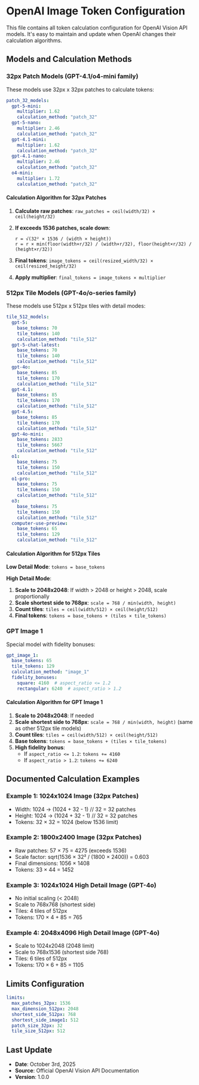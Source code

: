 # OpenAI Image Token Configuration

This file contains all token calculation configuration for OpenAI Vision API models.
It's easy to maintain and update when OpenAI changes their calculation algorithms.

## Models and Calculation Methods

### 32px Patch Models (GPT-4.1/o4-mini family)

These models use 32px x 32px patches to calculate tokens:

```yaml
patch_32_models:
  gpt-5-mini:
    multiplier: 1.62
    calculation_method: "patch_32"
  gpt-5-nano:
    multiplier: 2.46
    calculation_method: "patch_32"
  gpt-4.1-mini:
    multiplier: 1.62
    calculation_method: "patch_32"
  gpt-4.1-nano:
    multiplier: 2.46
    calculation_method: "patch_32"
  o4-mini:
    multiplier: 1.72
    calculation_method: "patch_32"
```

#### Calculation Algorithm for 32px Patches

1. **Calculate raw patches**: `raw_patches = ceil(width/32) × ceil(height/32)`

2. **If exceeds 1536 patches, scale down**:
   ```
   r = √(32² × 1536 / (width × height))
   r = r × min(floor(width×r/32) / (width×r/32), floor(height×r/32) / (height×r/32))
   ```

3. **Final tokens**: `image_tokens = ceil(resized_width/32) × ceil(resized_height/32)`

4. **Apply multiplier**: `final_tokens = image_tokens × multiplier`

### 512px Tile Models (GPT-4o/o-series family)

These models use 512px x 512px tiles with detail modes:

```yaml
tile_512_models:
  gpt-5:
    base_tokens: 70
    tile_tokens: 140
    calculation_method: "tile_512"
  gpt-5-chat-latest:
    base_tokens: 70
    tile_tokens: 140
    calculation_method: "tile_512"
  gpt-4o:
    base_tokens: 85
    tile_tokens: 170
    calculation_method: "tile_512"
  gpt-4.1:
    base_tokens: 85
    tile_tokens: 170
    calculation_method: "tile_512"
  gpt-4.5:
    base_tokens: 85
    tile_tokens: 170
    calculation_method: "tile_512"
  gpt-4o-mini:
    base_tokens: 2833
    tile_tokens: 5667
    calculation_method: "tile_512"
  o1:
    base_tokens: 75
    tile_tokens: 150
    calculation_method: "tile_512"
  o1-pro:
    base_tokens: 75
    tile_tokens: 150
    calculation_method: "tile_512"
  o3:
    base_tokens: 75
    tile_tokens: 150
    calculation_method: "tile_512"
  computer-use-preview:
    base_tokens: 65
    tile_tokens: 129
    calculation_method: "tile_512"
```

#### Calculation Algorithm for 512px Tiles

**Low Detail Mode**: `tokens = base_tokens`

**High Detail Mode**:
1. **Scale to 2048x2048**: If width > 2048 or height > 2048, scale proportionally
2. **Scale shortest side to 768px**: `scale = 768 / min(width, height)`
3. **Count tiles**: `tiles = ceil(width/512) × ceil(height/512)`
4. **Final tokens**: `tokens = base_tokens + (tiles × tile_tokens)`

### GPT Image 1

Special model with fidelity bonuses:

```yaml
gpt_image_1:
  base_tokens: 65
  tile_tokens: 129
  calculation_method: "image_1"
  fidelity_bonuses:
    square: 4160  # aspect_ratio <= 1.2
    rectangular: 6240  # aspect_ratio > 1.2
```

#### Calculation Algorithm for GPT Image 1

1. **Scale to 2048x2048**: If needed
2. **Scale shortest side to 768px**: `scale = 768 / min(width, height)` (same as other 512px tile models)
3. **Count tiles**: `tiles = ceil(width/512) × ceil(height/512)`
4. **Base tokens**: `tokens = base_tokens + (tiles × tile_tokens)`
5. **High fidelity bonus**:
   - If `aspect_ratio <= 1.2`: `tokens += 4160`
   - If `aspect_ratio > 1.2`: `tokens += 6240`

## Documented Calculation Examples

### Example 1: 1024x1024 Image (32px Patches)
- Width: 1024 → (1024 + 32 - 1) // 32 = 32 patches
- Height: 1024 → (1024 + 32 - 1) // 32 = 32 patches  
- Tokens: 32 × 32 = 1024 (below 1536 limit)

### Example 2: 1800x2400 Image (32px Patches)
- Raw patches: 57 × 75 = 4275 (exceeds 1536)
- Scale factor: sqrt(1536 × 32² / (1800 × 2400)) = 0.603
- Final dimensions: 1056 × 1408
- Tokens: 33 × 44 = 1452

### Example 3: 1024x1024 High Detail Image (GPT-4o)
- No initial scaling (< 2048)
- Scale to 768x768 (shortest side)
- Tiles: 4 tiles of 512px
- Tokens: 170 × 4 + 85 = 765

### Example 4: 2048x4096 High Detail Image (GPT-4o)
- Scale to 1024x2048 (2048 limit)
- Scale to 768x1536 (shortest side 768)
- Tiles: 6 tiles of 512px
- Tokens: 170 × 6 + 85 = 1105

## Limits Configuration

```yaml
limits:
  max_patches_32px: 1536
  max_dimension_512px: 2048
  shortest_side_512px: 768
  shortest_side_image1: 512
  patch_size_32px: 32
  tile_size_512px: 512
```

## Last Update

- **Date**: October 3rd, 2025
- **Source**: Official OpenAI Vision API Documentation
- **Version**: 1.0.0
